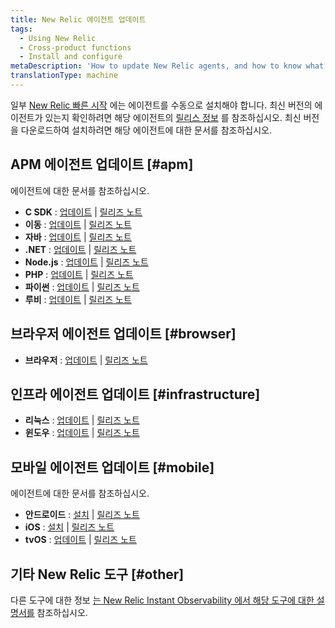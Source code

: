 ```yaml
---
title: New Relic 에이전트 업데이트
tags:
  - Using New Relic
  - Cross-product functions
  - Install and configure
metaDescription: 'How to update New Relic agents, and how to know what version of agent you have.'
translationType: machine
---
```


일부 [New Relic 빠른 시작](https://newrelic.com/instant-observability/ "링크가 새 창에서 열립니다.") 에는 에이전트를 수동으로 설치해야 합니다. 최신 버전의 에이전트가 있는지 확인하려면 해당 에이전트의 [릴리스 정보](/docs/release-notes) 를 참조하십시오. 최신 버전을 다운로드하여 설치하려면 해당 에이전트에 대한 문서를 참조하십시오.

## APM 에이전트 업데이트 [#apm]

에이전트에 대한 문서를 참조하십시오.

* **C SDK** : [업데이트](/docs/agents/c-sdk/install-configure/update-your-c-sdk-library) \| [릴리즈 노트](/docs/release-notes/agent-release-notes/c-sdk-release-notes)
* **이동** : [업데이트](/docs/agents/go-agent/installation/update-go-agent) \| [릴리즈 노트](/docs/release-notes/agent-release-notes/go-release-notes)
* **자바** : [업데이트](/docs/agents/java-agent/installation/upgrading-java-agent) \| [릴리즈 노트](/docs/release-notes/agent-release-notes/java-release-notes)
* **.NET** : [업데이트](/docs/agents/net-agent/installation-configuration/upgrading-net-agent) \| [릴리즈 노트](/docs/release-notes/agent-release-notes/net-release-notes)
* **Node.js** : [업데이트](/docs/agents/nodejs-agent/installation-configuration/upgrade-nodejs-agent) \| [릴리즈 노트](/docs/release-notes/agent-release-notes/nodejs-release-notes)
* **PHP** : [업데이트](/docs/agents/php-agent/installation/upgrading-php-agent) \| [릴리즈 노트](/docs/release-notes/agent-release-notes/php-release-notes)
* **파이썬** : [업데이트](/docs/agents/python-agent/installation-configuration/upgrade-python-agent) \| [릴리즈 노트](/docs/release-notes/agent-release-notes/python-release-notes)
* **루비** : [업데이트](/docs/agents/ruby-agent/installation/upgrade-ruby-agent-versions) \| [릴리즈 노트](/docs/release-notes/agent-release-notes/ruby-release-notes)

## 브라우저 에이전트 업데이트 [#browser]

* **브라우저** : [업데이트](/docs/browser/new-relic-browser/installation/upgrade-browser-agent) \| [릴리즈 노트](/docs/release-notes/new-relic-browser-release-notes/browser-agent-release-notes)

## 인프라 에이전트 업데이트 [#infrastructure]

* **리눅스** : [업데이트](/docs/infrastructure/new-relic-infrastructure/installation/update-infrastructure-agent#update) \| [릴리즈 노트](/docs/release-notes/infrastructure-release-notes/infrastructure-agent-release-notes)
* **윈도우** : [업데이트](/docs/infrastructure/new-relic-infrastructure/installation/update-infrastructure-agent#windows-update) \| [릴리즈 노트](/docs/release-notes/infrastructure-release-notes/infrastructure-agent-release-notes)

## 모바일 에이전트 업데이트 [#mobile]

에이전트에 대한 문서를 참조하십시오.

* **안드로이드** : [설치](/docs/mobile-apps/android-installation-and-configuration) \| [릴리즈 노트](/docs/release-notes/mobile-release-notes/android-release-notes)
* **iOS** : [설치](/docs/mobile-apps/ios-installation-and-configuration) \| [릴리즈 노트](/docs/release-notes/mobile-release-notes/ios-release-notes)
* **tvOS** : [업데이트](/docs/mobile-monitoring/new-relic-mobile-ios/tvos/upgrading-new-relic-mobiles-tvos-sdk) \| [릴리즈 노트](/docs/release-notes/mobile-release-notes/tvos-release-notes)

## 기타 New Relic 도구 [#other]

다른 도구에 대한 정보 [는 New Relic Instant Observability 에서 해당 도구에 대한 설명서를](https://newrelic.com/instant-observability/) 참조하십시오.
